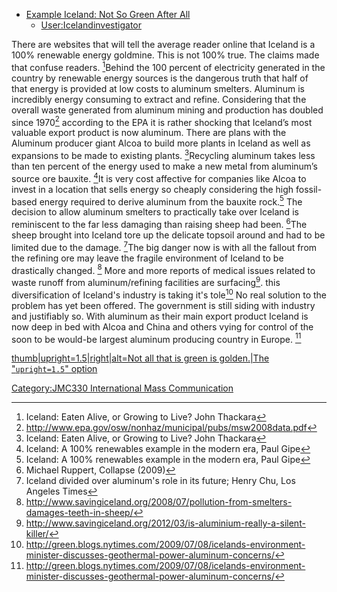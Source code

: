 {{JMC330inprogress|May 15, 2013}}
*[[Example Iceland: Not So Green After All]]
**[[User:Icelandinvestigator]]

There are websites that will tell the average reader online that Iceland is a 100% renewable energy goldmine. This is not 100% true. The claims made that confuse readers. <ref >Iceland: Eaten Alive, or Growing to Live? John Thackara</ref>Behind the 100 percent of electricity generated in the country by renewable energy sources is the dangerous truth that half of that energy is provided at low costs to aluminum smelters. Aluminum is incredibly energy consuming to extract and refine. Considering that the overall waste generated from aluminum mining and production has doubled since 1970<ref>http://www.epa.gov/osw/nonhaz/municipal/pubs/msw2008data.pdf</ref> according to the EPA it is rather shocking that Iceland’s most valuable export product is now aluminum. There are plans with the Aluminum producer giant Alcoa to build more plants in Iceland as well as expansions to be made to existing plants. <ref>Iceland: Eaten Alive, or Growing to Live? John Thackara</ref>Recycling aluminum takes less than ten percent of the energy used to make a new metal from aluminum’s source ore bauxite. <ref>Iceland: A 100% renewables example in the modern era, Paul Gipe </ref>It is very cost affective for companies like Alcoa to invest in a location that sells energy so cheaply considering the high fossil-based energy required to derive aluminum from the bauxite rock.<ref>Iceland: A 100% renewables example in the modern era, Paul Gipe </ref> The decision to allow aluminum smelters to practically take over Iceland is reminiscent to the far less damaging than raising sheep had been. <ref>Michael Ruppert, Collapse (2009)</ref>The sheep brought into Iceland tore up the delicate topsoil around and had to be limited due to the damage. <ref>Iceland divided over aluminum's role in its future; Henry Chu, Los Angeles Times</ref>The big danger now is with all the fallout from the refining ore may leave the fragile environment of Iceland to be drastically changed. <ref>http://www.savingiceland.org/2008/07/pollution-from-smelters-damages-teeth-in-sheep/</ref> More and more reports of medical issues related to waste runoff from aluminum/refining facilities are surfacing<ref>http://www.savingiceland.org/2012/03/is-aluminium-really-a-silent-killer/</ref>. this diversification of Iceland's industry is taking it's tole<ref>http://green.blogs.nytimes.com/2009/07/08/icelands-environment-minister-discusses-geothermal-power-aluminum-concerns/</ref> No real solution to the problem has yet been offered. The government is still siding with industry and justifiably so. With aluminum as their main export product Iceland is now deep in bed with Alcoa and China and others vying for control of the soon to be would-be largest aluminum producing country in Europe. <ref>http://green.blogs.nytimes.com/2009/07/08/icelands-environment-minister-discusses-geothermal-power-aluminum-concerns/</ref>

[[Image:Ecoflag.jpg|thumb|upright=1.5|right|alt=Not all that is green is golden.|The "<code>upright=1.5</code>" option]] 

{{Reflist}}


[[Category:JMC330 International Mass Communication]]